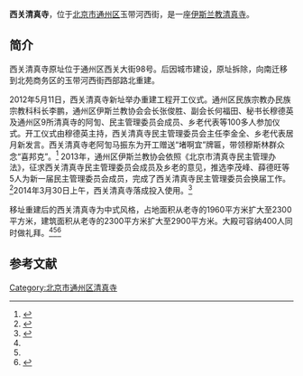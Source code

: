 {{coord|39.901165529|N|116.6353777|E|type:landmark|display=title}}

'''西关清真寺'''，位于[[北京市|北京市]][[通州区_(北京市)|通州区]]玉带河西街，是一座[[伊斯兰教|伊斯兰教]][[清真寺|清真寺]]。

==简介==
西关清真寺原址位于通州区西关大街98号。后因城市建设，原址拆除，向南迁移到北苑商务区的玉带河西街西部路北重建。

2012年5月11日，西关清真寺新址举办重建工程开工仪式。通州区民族宗教办民族宗教科科长李鹏，通州区伊斯兰教协会会长张俊胜、副会长何福田、秘书长穆德英及通州区9所清真寺的阿訇、民主管理委员会成员、乡老代表等100多人参加仪式。开工仪式由穆德英主持，西关清真寺民主管理委员会主任李金全、乡老代表居月新发言。西关清真寺老阿訇马振东为开工赠送“堵啊宜”牌匾，带领穆斯林群众念“喜邦克”。<ref name=kaigong>{{Cite web |url=http://www.chinaislam.net.cn/cms/beijingyixie/jianxun/201212/14-5180.html |title=通州区西关清真寺举行重建工程开工仪式，中国伊斯兰教协会，2012-12-14 |access-date=2015-04-07 |archive-date=2015-09-23 |archive-url=https://web.archive.org/web/20150923202824/http://www.chinaislam.net.cn/cms/beijingyixie/jianxun/201212/14-5180.html |dead-url=no }}</ref>
2013年，通州区伊斯兰教协会依照《北京市清真寺民主管理办法》，征求西关清真寺民主管理委员会成员及乡老的意见，推选李茂峰、薛德旺等5人为新一届民主管理委员会成员，完成了西关清真寺民主管理委员会换届工作。<ref>{{Cite web |url=http://mzhj.bjtzh.gov.cn/n5267538/c9026658/content.html |title=通州区西关清真寺民主管理委员会已顺利完成换届，北京市通州区民政局，2013-11-05 |access-date=2015-04-07 |archive-url=https://web.archive.org/web/20150412221357/http://mzhj.bjtzh.gov.cn/n5267538/c9026658/content.html |archive-date=2015-04-12 |dead-url=yes }}</ref>2014年3月30日上午，西关清真寺落成投入使用。<ref name=tzsk>{{Cite web |url=http://www.btcbd.com/news/2014/100445.html |title=通州西关清真寺重建工程竣工投用，通州时空网，2014-04-01 |access-date=2015-04-07 |archive-date=2015-09-23 |archive-url=https://web.archive.org/web/20150923194924/http://www.btcbd.com/news/2014/100445.html |dead-url=no }}</ref>

移址重建后的西关清真寺为中式风格，占地面积从老寺的1960平方米扩大至2300平方米，建筑面积从老寺的2300平方米扩大至2900平方米。大殿可容纳400人同时做礼拜。<ref name=kaigong/><ref name=tzsk/><ref>{{Cite web |url=http://ww3.musilin.net.cn/20140314/135242.html |title=微摄影——中国的清真寺（十一）北京通州西关清真寺，中国清真网，2014-03-14 |access-date=2015-04-07 |archive-date=2015-04-14 |archive-url=https://web.archive.org/web/20150414162108/http://ww3.musilin.net.cn/20140314/135242.html |dead-url=no }}</ref>

==参考文献==
{{reflist}}

[[Category:北京市通州区清真寺|Category:北京市通州区清真寺]]
